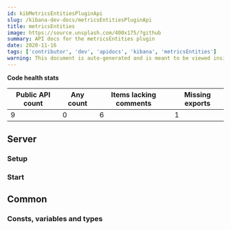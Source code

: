 ```yaml
---
id: kibMetricsEntitiesPluginApi
slug: /kibana-dev-docs/metricsEntitiesPluginApi
title: metricsEntities
image: https://source.unsplash.com/400x175/?github
summary: API docs for the metricsEntities plugin
date: 2020-11-16
tags: ['contributor', 'dev', 'apidocs', 'kibana', 'metricsEntities']
warning: This document is auto-generated and is meant to be viewed inside our experimental, new docs system. Reach out in #docs-engineering for more info.
---
```






**Code health stats**

| Public API count  | Any count | Items lacking comments | Missing exports | 
|-------------------|-----------|------------------------|-----------------|
| 9 | 0 | 6 | 1 |

## Server

### Setup
<DocDefinitionList data={[metricsEntitiesObj.server.setup]}/>

### Start
<DocDefinitionList data={[metricsEntitiesObj.server.start]}/>

## Common

### Consts, variables and types
<DocDefinitionList data={metricsEntitiesObj.common.misc}/>

